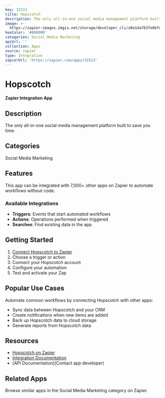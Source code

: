```yaml
---
key: 32523
title: Hopscotch
description: The only all-in-one social media management platform built to save you time.
image: >-
  https://zapier-images.imgix.net/storage/developer_cli/a9e1da763fe6bfefbe11343cacf474d7.png?auto=format%2Ccompress&ixlib=python-3.0.0&q=50
hexColor: '#000000'
categories: Social Media Marketing
apiUrl: ''
collection: Apps
source: zapier
type: Integration
zapierUrl: 'https://zapier.com/apps/32523'
---
```

# Hopscotch

**Zapier Integration App**

## Description

The only all-in-one social media management platform built to save you time.

## Categories

Social Media Marketing

## Features

This app can be integrated with 7,000+ other apps on Zapier to automate workflows without code.

### Available Integrations

- **Triggers**: Events that start automated workflows
- **Actions**: Operations performed when triggered
- **Searches**: Find existing data in the app

## Getting Started

1. [Connect Hopscotch to Zapier](https://zapier.com/apps/32523)
2. Choose a trigger or action
3. Connect your Hopscotch account
4. Configure your automation
5. Test and activate your Zap

## Popular Use Cases

Automate common workflows by connecting Hopscotch with other apps:

- Sync data between Hopscotch and your CRM
- Create notifications when new items are added
- Back up Hopscotch data to cloud storage
- Generate reports from Hopscotch data

## Resources

- [Hopscotch on Zapier](https://zapier.com/apps/32523)
- [Integration Documentation](https://zapier.com/apps/32523/integrations)
- [API Documentation](Contact app developer)

## Related Apps

Browse similar apps in the Social Media Marketing category on Zapier.
